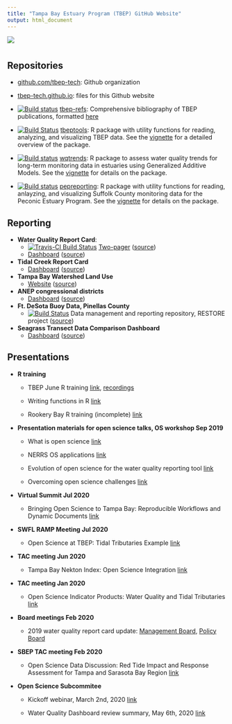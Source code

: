 ```yaml
---
title: "Tampa Bay Estuary Program (TBEP) GitHub Website"
output: html_document
---
```


![](tbep_logo.png)

# {.tabset}

## Repositories

- [github.com/tbep-tech](https://github.com/tbep-tech/): Github organization
    
- [tbep-tech.github.io](https://github.com/tbep-tech/tbep-tech.github.io): files for this Github website

- [![Build status](https://travis-ci.org/tbep-tech/tbep-refs.svg?branch=master)](https://travis-ci.org/tbep-tech/tbep-refs)
[tbep-refs](https://github.com/tbep-tech/tbep-refs/): Comprehensive bibliography of TBEP publications, formatted [here](https://tbep-tech.github.io/tbep-refs/)
    
- [![Build Status](https://travis-ci.org/tbep-tech/tbeptools.svg?branch=master)](https://travis-ci.org/tbep-tech/tbeptools) [tbeptools](https://tbep-tech.github.io/tbeptools/): R package with utility functions for reading, analyzing, and visualizing TBEP data.  See the [vignette](https://tbep-tech.github.io/tbeptools/articles/intro.html) for a detailed overview of the package. 

- [![Build status](https://travis-ci.org/tbep-tech/wqtrends.svg?branch=master)](https://travis-ci.org/tbep-tech/wqtrends) [wqtrends](https://tbep-tech.github.io/wqtrends/): R package to assess water quality trends for long-term monitoring data in estuaries using Generalized Additive Models. See the [vignette](https://tbep-tech.github.io/wqtrends/articles/introduction.html) for details on the package.

- [![Build status](https://travis-ci.org/tbep-tech/pepreporting.svg?branch=master)](https://travis-ci.org/tbep-tech/pepreporting) [pepreporting](https://tbep-tech.github.io/pepreporting/): R package with utility functions for reading, anlayzing, and visualizing Suffolk County monitoring data for the Peconic Estuary Program. See the [vignette](https://tbep-tech.github.io/pepreporting/articles/Introduction.html) for details on the package.

## Reporting

- **Water Quality Report Card**:
     - [![Travis-CI Build Status](https://travis-ci.org/tbep-tech/wq-static.svg?branch=master)](https://travis-ci.org/tbep-tech/wq-static) [Two-pager](https://tbep-tech.github.io/wq-static/wq.pdf) ([source](https://github.com/tbep-tech/wq-static))   
     - [Dashboard](https://shiny.tbeptech.org/wq-dash/) ([source](https://github.com/tbep-tech/wq-dash/blob/master/wq-dash.Rmd))

- **Tidal Creek Report Card**
     - [Dashboard](https://shiny.tbeptech.org/tidalcreek-dash/) ([source](https://github.com/tbep-tech/tidalcreek-dash/blob/master/tidalcreek-dash.Rmd))

- **Tampa Bay Watershed Land Use**
    - [Website](https://tbep-tech.github.io/landuse/) ([source](https://github.com/tbep-tech/landuse))

- **ANEP congressional districts**
    - [Dashboard](https://shiny.tbeptech.org/anep-congressional/) ([source](https://github.com/tbep-tech/anep-congressional))

- **Ft. DeSota Buoy Data, Pinellas County**
    - [![Build Status](https://travis-ci.org/tbep-tech/desoto-buoy.svg?branch=master)](https://travis-ci.org/tbep-tech/desoto-buoy) Data management and reporting repository, RESTORE project ([source](https://github.com/tbep-tech/desoto-buoy))

- **Seagrass Transect Data Comparison Dashboard**
    - [Dashboard](https://shiny.tbeptech.org/seagrasstransect) ([source](https://github.com/tbep-tech/seagrasstransect))

## Presentations

- **R training**

     - TBEP June R training [link](https://tbep-tech.github.io/tbep-r-training/), [recordings](https://www.youtube.com/watch?v=_RI4XMRWeV0&list=PLfJ6-D-exF9RM5TPtT4T0nxieqpr_R4pJ)
     
     - Writing functions in R [link](https://tbep-tech.github.io/tbep-r-training/functions.html)
     
     - Rookery Bay R training (incomplete) [link](https://tbep-tech.github.io/rookery-bay-training/index.html)

- **Presentation materials for open science talks, OS workshop Sep 2019**

     - What is open science [link](http://tbep-tech.github.io/tbep-os-presentations/what_is_os.html)

     - NERRS OS applications [link](http://tbep-tech.github.io/tbep-os-presentations/SWMPrats_pres.html)

     - Evolution of open science for the water quality reporting tool [link](http://tbep-tech.github.io/tbep-os-presentations/evolution_reporting.html)

     - Overcoming open science challenges [link](http://tbep-tech.github.io/tbep-os-presentations/challenges_for_os.html)

- **Virtual Summit Jul 2020**

    - Bringing Open Science to Tampa Bay: Reproducible Workflows and Dynamic Documents [link](https://www.canva.com/design/DAEB9tW1m98/-zfKTXQ2md9b8YltQ_mjlw/edit)

- **SWFL RAMP Meeting Jul 2020**

     - Open Science at TBEP: Tidal Tributaries Example [link](http://tbep-tech.github.io/tbep-os-presentations/jul_ramp_pres.html)

- **TAC meeting Jun 2020**

     - Tampa Bay Nekton Index: Open Science Integration [link](https://www.canva.com/design/DAD-9OAYHaM/VNloX1W-OUolVA6jr2Yu0g/edit) 
     
- **TAC meeting Jan 2020**

     - Open Science Indicator Products: Water Quality and Tidal Tributaries [link](http://tbep-tech.github.io/tbep-os-presentations/opensci_products.html)

- **Board meetings Feb 2020**

     - 2019 water quality report card update: [Management Board](http://tbep-tech.github.io/tbep-os-presentations/wq_report_card_2019.html), [Policy Board](http://tbep-tech.github.io/tbep-os-presentations/wq_report_card_2019_PB.html)

- **SBEP TAC meeting Feb 2020**

     - Open Science Data Discussion: Red Tide Impact and Response Assessment for Tampa and Sarasota Bay Region [link](http://tbep-tech.github.io/tbep-os-presentations/red_tides_and_open_science.html)

- **Open Science Subcommitee**

     - Kickoff webinar, March 2nd, 2020 [link](http://tbep-tech.github.io/tbep-os-presentations/ossubcommittee_kickoff_webinar.html)
     
     - Water Quality Dashboard review summary, May 6th, 2020 [link](http://tbep-tech.github.io/tbep-os-presentations/wq_dashboard_review.html)





